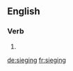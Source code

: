 
==English==

===Verb===
{{head|en|present participle}}

# {{present participle of|siege|lang=en}}

[[de:sieging]]
[[fr:sieging]]